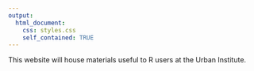 ```yaml
---
output:
  html_document:
    css: styles.css
    self_contained: TRUE
---
```


This website will house materials useful to R users at the Urban Institute. 
